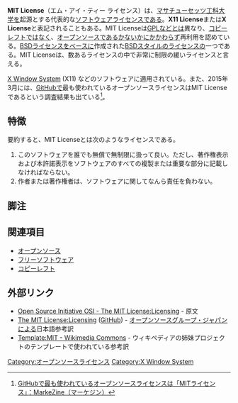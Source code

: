 {{出典の明記|date=2015年8月18日 (火) 06:40 (UTC)}}
{{Infobox software license
| name            = MIT License
| image           = [[File:MIT logo.svg|200px]]
| author          = [[マサチューセッツ工科大学]]
| publisher       = マサチューセッツ工科大学
| date            = 1980年代後半
| OSI approved    = あり
| Debian approved = あり
| FSF approved = あり
| GPL compatible  = あり
| copyleft        = なし
}}
'''MIT License'''（エム・アイ・ティー ライセンス）は、[[マサチューセッツ工科大学]]を起源とする代表的な[[ソフトウェアライセンス]]である。'''X11 License'''または'''X License'''と表記されることもある。MIT Licenseは[[GNU General Public License|GPL]]などとは異なり、[[コピーレフト]]ではなく、[[オープンソース]]であるかないかにかかわらず再利用を認めている。[[BSDライセンス]]をベースに作成された[[BSDライセンス#「BSDスタイルのライセンス」|BSDスタイルのライセンス]]の一つである。MIT Licenseは、数あるライセンスの中で非常に制限の緩いライセンスと言える。

[[X Window System]] (X11) などのソフトウェアに適用されている。また、2015年3月には、[[GitHub]]で最も使われているオープンソースライセンスはMIT Licenseであるという調査結果も出ている<ref>[http://markezine.jp/article/detail/22108 GitHubで最も使われているオープンソースライセンスは「MITライセンス」：MarkeZine（マーケジン）]</ref>。

== 特徴 ==
要約すると、MIT Licenseとは次のようなライセンスである。
# このソフトウェアを誰でも無償で無制限に扱って良い。ただし、著作権表示および本許諾表示をソフトウェアのすべての複製または重要な部分に記載しなければならない。
# 作者または著作権者は、ソフトウェアに関してなんら責任を負わない。

== 脚注 ==
{{脚注ヘルプ}}
{{reflist}}

== 関連項目 ==
{{Portal|FLOSS|[[ファイル:FLOSS_logo.svg|41px]]}}
* [[オープンソース]]
* [[フリーソフトウェア]]
* [[コピーレフト]]

== 外部リンク ==
* [http://www.opensource.org/licenses/mit-license.php Open Source Initiative OSI - The MIT License:Licensing] - 原文
* [https://licenses.opensource.jp/MIT/MIT.html The MIT License:Licensing] ([https://github.com/opensource-jp/licenses/blob/main/MIT/MIT.md GitHub]) - [[オープンソースグループ・ジャパン]]による日本語参考訳
* [https://commons.wikimedia.org/wiki/Template:MIT Template:MIT - Wikimedia Commons] - ウィキペディアの姉妹プロジェクトのテンプレートで使われている参考訳

{{FLOSSライセンス}}
{{FOSS}}
{{FLOSS-stub}}

[[Category:オープンソースライセンス]]
[[Category:X Window System]]